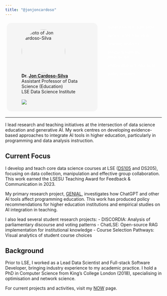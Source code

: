 ```yaml
---
title: "@jonjoncardoso"
---
```


::: columns

::: {.column style="width:50%;height:32.5%;border-radius:1em;margin:1%;padding:1.5%;background-color:#f5f5f5"}
<figure>
    <img src="/images/Cardoso-Silva_Jon.jpeg" alt="Photo of Jon Cardoso-Silva" role="presentation" style="object-fit: cover;width:10em;height:10em;border-radius: 50%;font-size:1em;" class="img-responsive atto_image_button_text-bottom">
    <figcaption>
        <strong>Dr.&nbsp;<span><a href="https://www.lse.ac.uk/DSI/People/Jonathan-Cardoso-Silva" target="_blank" class="external">Jon Cardoso-Silva</a></span></strong> 
        <br/>Assistant Professor of Data Science (Education)
        <br/>LSE Data Science Institute
        <br/>
        <br/> [![](https://img.shields.io/mastodon/follow/110434003198028743?domain=https%3A%2F%2Fdatasci.social&style=social)](https://datasci.social/@jonjoncardoso)
    </figcaption>
</figure>
:::

::: {.column style="width:30%;font-size:0.85em;margin-left:1%;"}
<p></p>

<span class="tag" style="background-color:var(--quarto-hl-st-color); color: white; border-radius: 0.5em;padding:0.35em;margin-bottom:0.5em;">generative AI in education</span>
<p></p>
<span class="tag" style="background-color:var(--quarto-hl-cn-color); color: white; border-radius: 0.5em;padding:0.35em;margin-bottom:0.5em;">data science education</span>
<p></p>
<span class="tag" style="background-color:var(--quarto-hl-fu-color);color: white; border-radius: 0.5em;padding:0.35em;">learning analytics</span>
<p></p>
<span class="tag" style="background-color:var(--quarto-hl-im-color);color: white; border-radius: 0.5em;padding:0.35em;">research software development</span>
<p></p>
<span class="tag" style="background-color:var(--quarto-hl-dv-color); color: white; border-radius: 0.5em;padding:0.35em;">relationship-rich education</span>
<p></p>
<span class="tag" style="background-color:var(--quarto-hl-st-color);color: white; border-radius: 0.5em;padding:0.35em;">policy research</span>

:::

:::

---

I lead research and teaching initiatives at the intersection of data science education and generative AI. My work centres on developing evidence-based approaches to integrate AI tools in higher education, particularly in programming and data analysis instruction.

## Current Focus

I develop and teach core data science courses at LSE ([DS105](https://lse-dsi.github.io/DS105) and DS205), focusing on data collection, manipulation and effective group collaboration. This work earned the LSESU Teaching Award for Feedback & Communication in 2023.

My primary research project, [GENIAL](http://lse-dsi.github.io/genial), investigates how ChatGPT and other AI tools affect programming education. This work has produced policy recommendations for higher education institutions and empirical studies on AI integration in teaching.

I also lead several student research projects:
- DISCORDIA: Analysis of parliamentary discourse and voting patterns
- ChatLSE: Open-source RAG implementation for institutional knowledge
- Course Selection Pathways: Visual analytics of student course choices

## Background

Prior to LSE, I worked as a Lead Data Scientist and Full-stack Software Developer, bringing industry experience to my academic practice. I hold a PhD in Computer Science from King's College London (2018), specialising in optimisation and network science.

For current projects and activities, visit my [NOW](/now.qmd) page.
